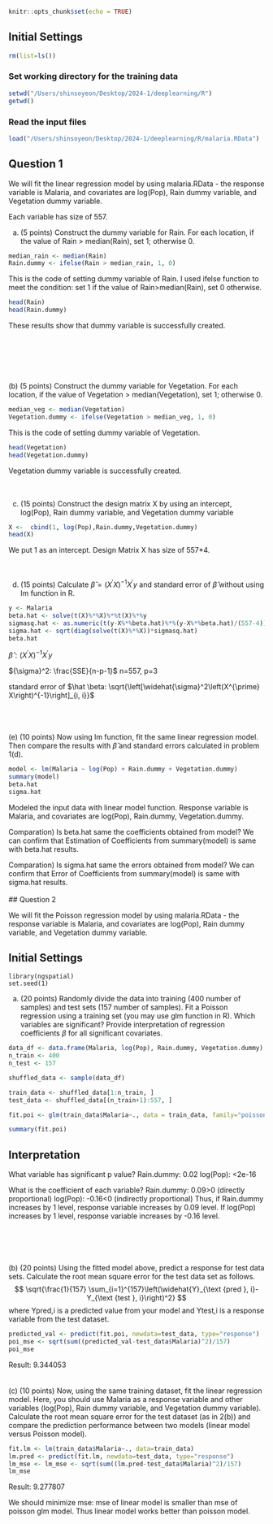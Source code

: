 
```r
knitr::opts_chunk$set(echo = TRUE)
```

## Initial Settings
```r
rm(list=ls())
```

### Set working directory for the training data
```r
setwd("/Users/shinsoyeon/Desktop/2024-1/deeplearning/R")
getwd()
```

### Read the input files
```r
load("/Users/shinsoyeon/Desktop/2024-1/deeplearning/R/malaria.RData")
```


## Question 1

We will fit the linear regression model by using malaria.RData - the response variable is Malaria, and covariates are log(Pop), Rain dummy variable, and Vegetation dummy variable.

Each variable has size of 557.
  
(a) (5 points) Construct the dummy variable for Rain. For each location, if the value of Rain > median(Rain), set 1; otherwise 0.

```r
median_rain <- median(Rain)
Rain.dummy <- ifelse(Rain > median_rain, 1, 0)
```
This is the code of setting dummy variable of Rain. I used ifelse function to meet the condition: set 1 if the value of Rain>median(Rain), set 0 otherwise.  
```r
head(Rain)
head(Rain.dummy)
```
These results show that dummy variable is successfully created.
\
\
<br>
\
\
\
\
(b) (5 points) Construct the dummy variable for Vegetation. For each location, if the value of Vegetation > median(Vegetation), set 1; otherwise 0.
```r
median_veg <- median(Vegetation)
Vegetation.dummy <- ifelse(Vegetation > median_veg, 1, 0)
```
This is the code of setting dummy variable of Vegetation.
```r
head(Vegetation)
head(Vegetation.dummy)
```
Vegetation dummy variable is successfully created.
<br>
\
\

(c) (15 points) Construct the design matrix X by using an intercept, log(Pop), Rain dummy variable, and Vegetation dummy variable

```r
X <-  cbind(1, log(Pop),Rain.dummy,Vegetation.dummy)
head(X)
```
We put 1 as an intercept. Design Matrix X has size of 557*4.
<br>
\
\

(d) (15 points) Calculate $\hat \beta = (X^\prime X)^{-1} X^\prime y$ and standard error of $\hat \beta$ without using lm function in R.

```r
y <- Malaria
beta.hat <- solve(t(X)%*%X)%*%t(X)%*%y
sigmasq.hat <- as.numeric(t(y-X%*%beta.hat)%*%(y-X%*%beta.hat)/(557-4))
sigma.hat <- sqrt(diag(solve(t(X)%*%X))*sigmasq.hat)
beta.hat
```
$\hat \beta: (X^\prime X)^{-1} X^\prime y$

${\sigma}^2: \frac{SSE}{n-p-1}$
n=557, p=3

standard error of $\hat \beta: \sqrt{\left[\widehat{\sigma}^2\left(X^{\prime} X\right)^{-1}\right]_{i, i}}$

<br>
\
\
(e) (10 points) Now using lm function, fit the same linear regression model. Then compare the results with $\hat \beta$ and standard errors calculated in problem 1(d).
```r
model <- lm(Malaria ~ log(Pop) + Rain.dummy + Vegetation.dummy)
summary(model)
beta.hat
sigma.hat
```
Modeled the input data with linear model function. Response variable is Malaria, and covariates are log(Pop), Rain.dummy, Vegetation.dummy.

Comparation) Is beta.hat same the coefficients obtained from model?
We can confirm that Estimation of Coefficients from summary(model) is same with beta.hat results.

Comparation) Is sigma.hat same the errors obtained from model?
We can confirm that Error of Coefficients from summary(model) is same with sigma.hat results.
<br>
\
## Question 2

We will fit the Poisson regression model by using malaria.RData - the response variable is Malaria, and covariates are log(Pop), Rain dummy variable, and Vegetation dummy variable.

## Initial Settings
```{}
library(ngspatial)
set.seed(1)
```

(a) (20 points) Randomly divide the data into training (400 number of samples) and test sets (157 number of samples). Fit a Poisson regression using a training set (you may use glm function in R). Which variables are significant? Provide interpretation of regression coefficients $\beta$ for all significant covariates.


```r
data_df <- data.frame(Malaria, log(Pop), Rain.dummy, Vegetation.dummy)
n_train <- 400
n_test <- 157

shuffled_data <- sample(data_df)

train_data <- shuffled_data[1:n_train, ]
test_data <- shuffled_data[(n_train+1):557, ]

fit.poi <- glm(train_data$Malaria~., data = train_data, family="poisson")

summary(fit.poi)
```
## Interpretation

What variable has significant p value?
Rain.dummy: 0.02
log(Pop): <2e-16

What is the coefficient of each variable?
Rain.dummy: 0.09>0 (directly proportional)
log(Pop): -0.16<0 (indirectly proportional)
Thus, if Rain.dummy increases by 1 level, response variable increases by 0.09 level. If log(Pop) increases by 1 level, response variable increases by -0.16 level.
<br>
\
\
\
\
\
(b) (20 points) Using the fitted model above, predict a response for test data sets. Calculate the root mean square error for the test data set as follows.
$$
\sqrt{\frac{1}{157} \sum_{i=1}^{157}\left(\widehat{Y}_{\text {pred }, i}-Y_{\text {test }, i}\right)^2}
$$
where Ypred,i is a predicted value from your model and Ytest,i is a response
variable from the test dataset.
```r
predicted_val <- predict(fit.poi, newdata=test_data, type="response")
poi_mse <- sqrt(sum((predicted_val-test_data$Malaria)^2)/157)
poi_mse
```
Result: 9.344053
<br>
\
\
(c) (10 points) Now, using the same training dataset, fit the linear regression model. Here, you should use Malaria as a response variable and other variables (log(Pop), Rain dummy variable, and Vegetation dummy variable). Calculate the root mean square error for the test dataset (as in 2(b)) and compare the prediction performance between two models (linear model versus Poisson model).

```r
fit.lm <- lm(train_data$Malaria~., data=train_data)
lm.pred <- predict(fit.lm, newdata=test_data, type="response")
lm_mse <- lm_mse <- sqrt(sum((lm.pred-test_data$Malaria)^2)/157)
lm_mse
```
Result: 9.277807


We should minimize mse: mse of linear model is smaller than mse of poisson glm model. Thus linear model works better than poisson model.
